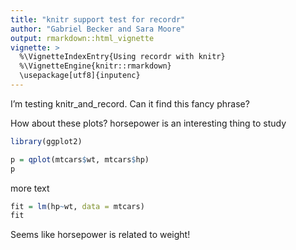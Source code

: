 ```yaml
---
title: "knitr support test for recordr"
author: "Gabriel Becker and Sara Moore"
output: rmarkdown::html_vignette
vignette: >
  %\VignetteIndexEntry{Using recordr with knitr}
  %\VignetteEngine{knitr::rmarkdown}
  \usepackage[utf8]{inputenc}
---
```



I'm testing knitr_and_record. Can it find this fancy phrase?

How about these plots? horsepower is an interesting thing to study

```r
library(ggplot2)

p = qplot(mtcars$wt, mtcars$hp)
p
```


more text

```r

fit = lm(hp~wt, data = mtcars)
fit
```

Seems like horsepower is related to weight!

